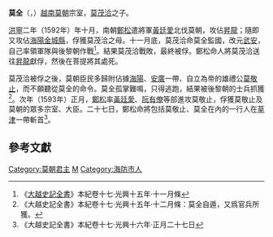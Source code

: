 '''莫全'''（{{vie|v='''Mạc Toàn'''|hn=莫全}}，{{bd|？||1593年|2月27日|CatIdx=M莫}}）[[越南|越南]][[莫朝|莫朝]]宗室，[[莫茂洽|莫茂洽]]之子。

[[洪寧|洪寧]]二年（1592年）年十月，南朝[[鄭松|鄭松]]遣將軍[[黃廷愛|黃廷愛]]北伐莫朝，攻佔[[昇龍|昇龍]]；隨即又攻佔[[海陽|海陽]][[金城縣|金城縣]]，俘獲莫茂洽之母。十一月底，莫茂洽命莫全監國，改元[[武安_(莫朝)|武安]]，自己率領軍隊與後黎朝作戰<ref>《[[大越史記全書|大越史記全書]]》本紀卷十七·光興十五年·十一月條</ref>。結果莫茂洽戰敗，最終被俘。鄭松命人將莫茂洽送往[[昇龍|昇龍]]獻俘，然後在菩提將其處死。

莫茂洽被俘之後，莫朝臣民多歸附佔據[[海陽|海陽]]、[[安廣|安廣]]一帶、自立為帝的雄禮公[[莫敬止|莫敬止]]，而不願聽從莫全的命令。莫全孤掌難鳴，只得逃跑，結果被後黎朝的士兵抓獲<ref>《大越史記全書》本紀卷十七·光興十五年·十二月條：莫全自遁，又爲官兵所獲。</ref>。次年（1593年）正月，[[鄭松|鄭松]]率[[黃廷愛|黃廷愛]]、[[阮有僚|阮有僚]]等部進攻莫敬止，俘獲莫敬止及莫朝的眾多宗室、大臣。二十七日，鄭松命將包括莫敬止、莫全在內的一行人在[[草津|草津]]一帶斬首<ref>《大越史記全書》本紀卷十七·光興十六年·正月二十七日</ref>。

==參考文獻==
{{reflist}}

{{莫朝君主}}
{{越南人物小作品}}

[[Category:莫朝君主|Category:莫朝君主]]
[[Category:被處決的越南人|M]]
[[Category:海防市人|Category:海防市人]]